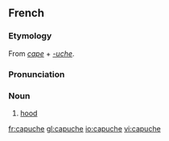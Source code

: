 ==French==
===Etymology===
From ''[[cape]]'' + ''[[-uche]]''.

===Pronunciation===
{{IPA|/kapyʃ/}}

===Noun===
{{fr-noun|f}}

# [[hood]]

[[fr:capuche]]
[[gl:capuche]]
[[io:capuche]]
[[vi:capuche]]
